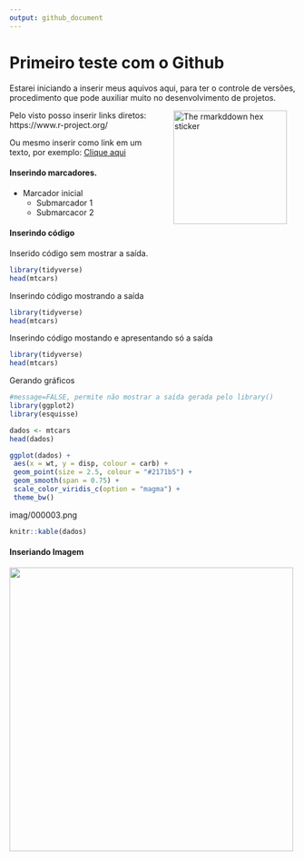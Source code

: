 ```yaml
---
output: github_document
---
```

<!-- README.md gernando arquivo para o Github ler como inicial -->

# Primeiro teste com o Github

Estarei iniciando a inserir meus aquivos aqui, para ter o controle de versões, procedimento que pode auxiliar muito no desenvolvimento de projetos.

<img src="http://www.ppge.ufrpe.br/sites/ppge.ufrpe.br/files/styles/large/public/field/image/alef_campo.jpg?itok=fcw7whOQ" alt="The rmarkddown hex sticker" align="right" width="200" style="padding: 0 15px; float: right;"/>


Pelo visto posso inserir links diretos: https://www.r-project.org/

Ou mesmo inserir como link em um texto, por exemplo: [Clique aqui](https://www.r-project.org/)

#### Inserindo marcadores.

- Marcador inicial
  - Submarcador 1
  - Submarcacor 2
  
#### Inserindo código

Inserido código sem mostrar a saída.
```r
library(tidyverse)
head(mtcars)
```

Inserindo código mostrando a saída 
```r
library(tidyverse)
head(mtcars)
```

Inserindo código mostando e apresentando só a saída
```r
library(tidyverse)
head(mtcars)
```

Gerando gráficos
```r
#message=FALSE, permite não mostrar a saída gerada pelo library()
library(ggplot2)
library(esquisse)

dados <- mtcars
head(dados)

```

```r
ggplot(dados) +
 aes(x = wt, y = disp, colour = carb) +
 geom_point(size = 2.5, colour = "#2171b5") +
 geom_smooth(span = 0.75) +
 scale_color_viridis_c(option = "magma") +
 theme_bw()
```

imag/000003.png

```r
knitr::kable(dados)
```



#### Inseriando Imagem

<img src="https://raw.githubusercontent.com/allisonhorst/stats-illustrations/master/rstats-artwork/code_hero.jpg" width= "500" align="center">


  
